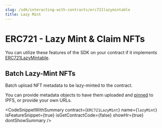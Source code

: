 ```yaml
---
slug: /sdk/interacting-with-contracts/erc721lazymintable
title: Lazy Mint
---
```



# ERC721 - Lazy Mint & Claim NFTs

You can utilize these features of the SDK on your contract if it implements [ERC721LazyMintable](/extensions/erc721lazymintable).

<div className="row" style={{ marginBottom: 24 }}>
  <div className="col col--12" style={{ marginTop: 8 }}>
    <QuickstartCard
      name="Learn how to implement ERC721LazyMintable in your smart contract"
      link={"/extensions/erc721lazymintable"}
      image="/assets/icons/general.png"
    />
  </div>
</div>

## Batch Lazy-Mint NFTs

Batch upload NFT metadata to be lazy-minted to the contract.

You can provide metadata objects to have them uploaded and [pinned](https://blog.thirdweb.com/guides/securing-pinning-your-nft-with-ipfs/)
to IPFS, or provide your own URLs.

<CodeSnippetWithSummary
  contract={`ERC721LazyMint`}
  name={`lazyMint`}
  isFeatureSnippet={true}
  isGetContractCode={false}
  showHr={true}
  dontShowSummary
/>

